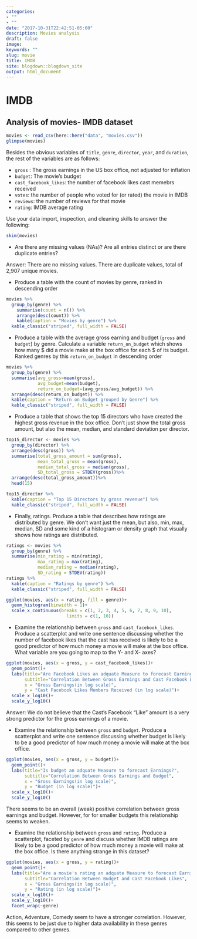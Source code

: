 ```yaml
---
categories:
- ""
- ""
date: "2017-10-31T22:42:51-05:00"
description: Movies analysis
draft: false
image: 
keywords: ""
slug: movie
title: IMDB
site: blogdown::blogdown_site
output: html_document
---
```


# IMDB
## Analysis of movies- IMDB dataset

```r
movies <- read_csv(here::here("data", "movies.csv"))
glimpse(movies)

```

Besides the obvious variables of `title`, `genre`, `director`, `year`, and `duration`, the rest of the variables are as follows:

- `gross` : The gross earnings in the US box office, not adjusted for inflation
- `budget`: The movie's budget 
- `cast_facebook_likes`: the number of facebook likes cast memebrs received
- `votes`: the number of people who voted for (or rated) the movie in IMDB 
- `reviews`: the number of reviews for that movie
- `rating`: IMDB average rating 

Use your data import, inspection, and cleaning skills to answer the following:

```r
skim(movies)

```

- Are there any missing values (NAs)? Are all entries distinct or are there duplicate entries?

Answer: There are no missing values. There are duplicate values, total of 2,907 unique movies.

- Produce a table with the count of movies by genre, ranked in descending order

```r
movies %>% 
  group_by(genre) %>% 
    summarise(count = n()) %>% 
    arrange(desc(count)) %>% 
    kable(caption = "Movies by genre") %>% 
  kable_classic("striped", full_width = FALSE)
```


- Produce a table with the average gross earning and budget (`gross` and `budget`) by genre. Calculate a variable `return_on_budget` which shows how many $ did a movie make at the box office for each $ of its budget. Ranked genres by this `return_on_budget` in descending order

```r
movies %>% 
  group_by(genre) %>% 
  summarise(avg_gross=mean(gross),
            avg_budget=mean(budget),
            return_on_budget=(avg_gross/avg_budget)) %>% 
  arrange(desc(return_on_budget)) %>% 
  kable(caption = "Return on Budget grouped by Genre") %>% 
  kable_classic("striped", full_width = FALSE)

```

- Produce a table that shows the top 15 directors who have created the highest gross revenue in the box office. Don't just show the total gross amount, but also the mean, median, and standard deviation per director.

```r

top15_director <- movies %>% 
  group_by(director) %>% 
  arrange(desc(gross)) %>% 
  summarise(total_gross_amount = sum(gross),
            mean_total_gross = mean(gross),
            median_total_gross = median(gross),
            SD_total_gross = STDEV(gross))%>%
  arrange(desc(total_gross_amount))%>% 
  head(15)

top15_director %>% 
  kable(caption = "Top 15 Directors by gross revenue") %>% 
  kable_classic("striped", full_width = FALSE)


```

- Finally, ratings. Produce a table that describes how ratings are distributed by genre. We don't want just the mean, but also, min, max, median, SD and some kind of a histogram or density graph that visually shows how ratings are distributed. 

```r
ratings <- movies %>% 
  group_by(genre) %>% 
  summarise(min_rating = min(rating),
            max_rating = max(rating),
            median_rating = median(rating),
            SD_rating = STDEV(rating))
ratings %>% 
  kable(caption = "Ratings by genre") %>% 
  kable_classic("striped", full_width = FALSE)

ggplot(movies, aes(x = rating, fill = genre))+
  geom_histogram(binwidth = 1)+
  scale_x_continuous(breaks = c(1, 2, 3, 4, 5, 6, 7, 8, 9, 10),
                       limits = c(1, 10))


```

  - Examine the relationship between `gross` and `cast_facebook_likes`. Produce a scatterplot and write one sentence discussing whether the number of facebook likes that the cast has received is likely to be a good predictor of how much money a movie will make at the box office. What variable are you going to map to the Y- and X- axes?
  
  
```r

ggplot(movies, aes(x = gross, y = cast_facebook_likes))+
  geom_point()+ 
  labs(title="Are Facebook Likes an adquate Measure to forecast Earnings?",
       subtitle="Correlation Between Gross Earnings and Cast Facebook Likes",
       x = "Gross Earnings(in log scale)",
       y = "Cast Facebook Likes Members Received (in log scale)")+
  scale_x_log10()+
  scale_y_log10()

```
Answer: We do not believe that the Cast's Facebook "Like" amount is a very strong predictor for the gross earnings of a movie.

  - Examine the relationship between `gross` and `budget`. Produce a scatterplot and write one sentence discussing whether budget is likely to be a good predictor of how much money a movie will make at the box office.

```r

ggplot(movies, aes(x = gross, y = budget))+
  geom_point()+ 
  labs(title="Is budget an adquate Measure to forecast Earnings?",
       subtitle="Correlation Between Gross Earnings and Budget",
       x = "Gross Earnings(in log scale)",
       y = "Budget (in log scale)")+
  scale_x_log10()+
  scale_y_log10()


```
There seems to be an overall (weak) positive correlation between gross earnings and budget. However, for for smaller budgets this relationship seems to weaken.
  
  
  - Examine the relationship between `gross` and `rating`. Produce a scatterplot, faceted by `genre` and discuss whether IMDB ratings are likely to be a good predictor of how much money a movie will make at the box office. Is there anything strange in this dataset?

```r

ggplot(movies, aes(x = gross, y = rating))+
  geom_point()+ 
  labs(title="Are a movie's rating an adquate Measure to forecast Earnings?",
       subtitle="Correlation Between Budget and Cast Facebook Likes",
       x = "Gross Earnings(in log scale)",
       y = "Rating (in log scale)")+
  scale_x_log10()+
  scale_y_log10()+
  facet_wrap(~genre)

```
Action, Adventure, Comedy seem to have a stronger correlation. However, this seems to be just due to higher data availability in these genres compared to other genres. 